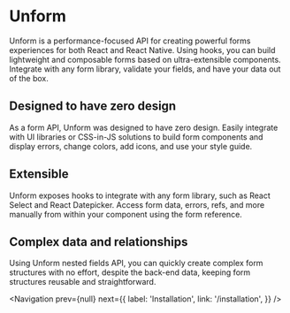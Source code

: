 
# Unform

Unform is a performance-focused API for creating powerful forms experiences for
both React and React Native. Using hooks, you can build lightweight and composable
forms based on ultra-extensible components. Integrate with any form library,
validate your fields, and have your data out of the box.

## Designed to have zero design

As a form API, Unform was designed to have zero design. Easily integrate with
UI libraries or CSS-in-JS solutions to build form components and display errors,
change colors, add icons, and use your style guide.

## Extensible

Unform exposes hooks to integrate with any form library, such as React Select
and React Datepicker. Access form data, errors, refs, and more manually from
within your component using the form reference.

## Complex data and relationships

Using Unform nested fields API, you can quickly create complex form structures
with no effort, despite the back-end data, keeping form structures reusable
and straightforward.

<Navigation
  prev={null}
  next={{
    label: 'Installation',
    link: '/installation',
  }}
/>
